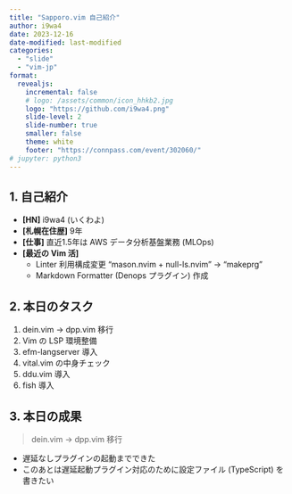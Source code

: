 ```yaml
---
title: "Sapporo.vim 自己紹介"
author: i9wa4
date: 2023-12-16
date-modified: last-modified
categories:
  - "slide"
  - "vim-jp"
format:
  revealjs:
    incremental: false
    # logo: /assets/common/icon_hhkb2.jpg
    logo: "https://github.com/i9wa4.png"
    slide-level: 2
    slide-number: true
    smaller: false
    theme: white
    footer: "https://connpass.com/event/302060/"
# jupyter: python3
---
```


## 1. 自己紹介

- **[HN]** i9wa4 (いくわよ)
- **[札幌在住歴]** 9年
- **[仕事]** 直近1.5年は AWS データ分析基盤業務 (MLOps)
- **[最近の Vim 活]**
    - Linter 利用構成変更 "mason.nvim + null-ls.nvim" -> "makeprg"
    - Markdown Formatter (Denops プラグイン) 作成

## 2. 本日のタスク

1. dein.vim -> dpp.vim 移行
1. Vim の LSP 環境整備
1. efm-langserver 導入
1. vital.vim の中身チェック
1. ddu.vim 導入
1. fish 導入

## 3. 本日の成果

> dein.vim -> dpp.vim 移行

- 遅延なしプラグインの起動までできた
- このあとは遅延起動プラグイン対応のために設定ファイル (TypeScript) を書きたい
